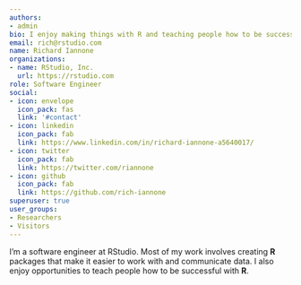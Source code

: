 ```yaml
---
authors:
- admin
bio: I enjoy making things with R and teaching people how to be successful with R.
email: rich@rstudio.com
name: Richard Iannone
organizations:
- name: RStudio, Inc.
  url: https://rstudio.com
role: Software Engineer
social:
- icon: envelope
  icon_pack: fas
  link: '#contact'
- icon: linkedin
  icon_pack: fab
  link: https://www.linkedin.com/in/richard-iannone-a5640017/
- icon: twitter
  icon_pack: fab
  link: https://twitter.com/riannone
- icon: github
  icon_pack: fab
  link: https://github.com/rich-iannone
superuser: true
user_groups:
- Researchers
- Visitors
---
```


I'm a software engineer at RStudio. Most of my work involves creating **R** packages that make it easier to work with and communicate data. I also enjoy opportunities to teach people how to be successful with **R**. 
